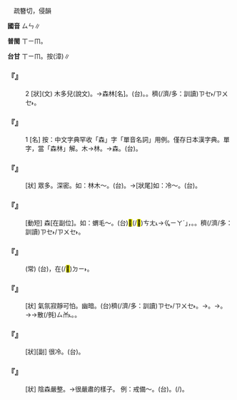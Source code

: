 
=={{ruby|森|ㄙㄣ}}==

　疏簪切，侵韻

'''國音''' <rt>ㄙㄣ</rt>∥

'''普閩''' <rt>ㄒㄧㆬ</rt>。

'''台甘''' <rt>ㄒㄧㆬ</rt>。按{{ruby|：|ㄙㆱ}}(漳)∥

    

==='''『{{ruby|森|ㄙㄣ}}』'''===
:2  [狀](文) 木多兒(說文)。→森林[名]。(台){{ruby|森|ㄒㄧㆬ}}{{ruby|林|ㄌㄧㆬˊ}}。{{ruby|樹|ㄑㄧㄨ˫}}{{ruby|林|ㄋㄚˊ}}。{{ruby|樹|ㄑㄧㄨ˫}}{{ruby|木|ㆠㆦㆶ ͘}}{{ruby|真|ㄐㄧㄣ}}穧(/濟/多：訓讀)<rt>ㄗㆤ˫/ㄗㄨㆤ˫</rt>{{ruby|丌|ㆤ}}{{ruby|所|ㄙㆦˋ}}{{ruby|在|ㄗㄞ˫}}。
    

==='''『{{ruby|森|ㄙㄣ}}』'''===
:1  [名] 按：中文字典罕收「森」字「單音名詞」用例。僅存日本漢字典。單字，當「森林」解。木→林。→森。(台){{ruby|森|ㄒㄧㆬ}}。
    

==='''『{{ruby|森|ㄙㄣ}}{{ruby|森|ㄙㄣ}}』'''===
: [狀] 眾多。深密。如：林木～。(台){{ruby|樹|ㄑㄧㄨ˫}}{{ruby|木|ㆠㆦㆶ ͘}}{{ruby|密|ㆠㄚㆵ ͘}}{{ruby|稠|ㄐㄧㄨㆷ}}{{ruby|稠|ㄐㄧㄨㆷ}}。→[狀尾]如：冷～。(台){{ruby|陰|ㄧㆬ}}{{ruby|冷|ㄌㄧㄥˋ}}。
    

==='''『{{ruby|森|ㄙㄣ}}{{ruby|豎|ㄕㄨˋ}}』'''===
: [動短] 森[在副位]。如：蝟毛～。(台){{ruby|刺|ㄑㄧ˪}}{{ruby|蝟|ㄨㄧ˫}}{{ruby|丌|ㆤ}}{{ruby|毛|ㄇㆦ/ㄇㆭˊ}}<mark>&#xf93fc;</mark>(/<mark>&#xf9ef4;</mark>)<rt>ㄘㄤ˪</rt>{{ruby|仰|ㆣㄧㄤˋ}}{{ruby|仰|ㆣㄧㄤˋ}}→{{ruby|「|ㆣㄧㄚˊ}}<rt>ㆣㄧㄚˊ</rt>」，{{ruby|像|ㄑㄧㆧ˫/ㄑㄧㆫ˫}}{{ruby|樹|ㄑㄧㄨ˫}}{{ruby|林|ㄋㄚˊ}}{{ruby|樹|ㄑㄧㄨ˫}}{{ruby|木|ㆠㆦㆶ ͘}}{{ruby|一|ㄐㄧㆵ ͘}}{{ruby|欉|ㄗㄤˊ}}{{ruby|一|ㄐㄧㆵ ͘}}{{ruby|欉|ㄗㄤˊ}}{{ruby|企|ㄎㄧㄚ˫}}{{ruby|直|ㄉㄧㆵ ͘}}{{ruby|直|ㄉㄧㆵ ͘}}。{{ruby|蝟|ㄨㄧ˫}}{{ruby|毛|ㄇㆦ/ㄇㆭˊ}}{{ruby|一|ㄐㄧㆵ ͘}}{{ruby|枝|ㄍㄧ}}{{ruby|一|ㄐㄧㆵ ͘}}{{ruby|枝|ㄍㄧ}}{{ruby|像|ㄑㄧㆧ˫/ㄑㄧㆫ˫}}{{ruby|樹|ㄑㄧㄨ˫}}{{ruby|林|ㄋㄚˊ}}{{ruby|企|ㄎㄧㄚ˫}}{{ruby|尖|ㄐㄧㆰ}}{{ruby|尖|ㄐㄧㆰ}}。{{ruby|真|ㄐㄧㄣ}}穧(/濟/多：訓讀)<rt>ㄗㆤ˫/ㄗㄨㆤ˫</rt>。
    

==='''『{{ruby|森|ㄙㄣ}}{{ruby|羅|ㄌㄨㄛˊ}}{{ruby|萬|ㄨㄢˋ}}{{ruby|象|ㄒㄧㄤˋ}}』'''===
: (常) (台){{ruby|宇|ㄨˋ}}{{ruby|宙|ㄉㄧㄨ˫}}{{ruby|間|ㄍㄢ}}{{ruby|各|ㄍㆦㆶ}}{{ruby|種|ㄐㄧㆲˋ}}{{ruby|奇|ㄍㄧˊ}}{{ruby|奇|ㄍㄧˊ}}{{ruby|怪|ㄍㄨㄞ˪}}{{ruby|怪|ㄍㄨㄞ˪}}{{ruby|丌|ㆤ}}{{ruby|現|ㄏㄧㄢ˫}}{{ruby|象|ㄒㄧㆲ˫}}，{{ruby|攏|ㄌㆲˋ}}{{ruby|森|ㄒㄧㆬ}}{{ruby|然|ㆢㄧㄢˊ/ㄌㄧㄢˊ}}{{ruby|羅|ㄌㄜˊ}}{{ruby|列|ㄌㄧㄚㆵ ͘}}在(/<mark>&#xf9853;</mark>)<rt>ㄉㄧ˫</rt>{{ruby|面|ㆠㄧㄣ˫}}{{ruby|頭|ㄊㄠˊ}}{{ruby|前|ㄐㄧㄥˊ}}。
    

==='''『{{ruby|陰|ㄧㄣ}}{{ruby|森|ㄙㄣ}}{{ruby|森|ㄙㄣ}}』'''===
: [狀] 氣氛寂靜可怕。幽暗。(台){{ruby|樹|ㄑㄧㄨ˫}}{{ruby|木|ㆠㆦㆶ ͘}}穧(/濟/多：訓讀)<rt>ㄗㆤ˫/ㄗㄨㆤ˫</rt>。→{{ruby|陰|ㄧㆬ}}{{ruby|森|ㄒㄧㆬ}}。→{{ruby|陰|ㄧㆬ}}{{ruby|暗|ㆰ˪}}。→{{ruby|暗|ㆰ˪}}{{ruby|森|ㄙㆰ˪}}→散(/毿)<rt>ㄙㆰ˪</rt>。{{ruby|驚|ㄍㄧㆩ}}{{ruby|驚|ㄍㄧㆩ}}。
    

==='''『{{ruby|冷|ㄌㄥˇ}}{{ruby|森|ㄙㄣ}}{{ruby|森|ㄙㄣ}}』'''===
: [狀][副] 很冷。(台){{ruby|真|ㄐㄧㄣ}}{{ruby|冷|ㄌㄧㄥˋ}}{{ruby|丌|ㆤ}}{{ruby|款|ㄎㄨㄢˋ}}。
    

==='''『{{ruby|森|ㄙㄣ}}{{ruby|嚴|ㄧㄢˊ}}』'''===
: [狀] 陰森嚴整。→很嚴肅的樣子。 例：戒備～。(台){{ruby|警|ㄍㄧㄥˋ}}{{ruby|戒|ㄍㄞ˪}}{{ruby|<mark>&#xffa42;</mark>|ㄍㄚㆷ}}{{ruby|真|ㄐㄧㄣ}}{{ruby|嚴|ㆣㄧㆰˊ}}{{ruby|肅|ㄒㄧㆦㆶ}}。{{ruby|一|ㄐㄧㆵ ͘}}{{ruby|屑|ㄙㄨㆵ}}{{ruby|仔|ㄚ}}{{ruby|著|ㄉㄧㄜㆷ}}(/{{ruby|都|ㄉㄜ˫}}){{ruby|無|ㆠㄜˊ}}{{ruby|疏|ㄙㆦ}}{{ruby|漏|ㄌㄠ˫}}。
    
